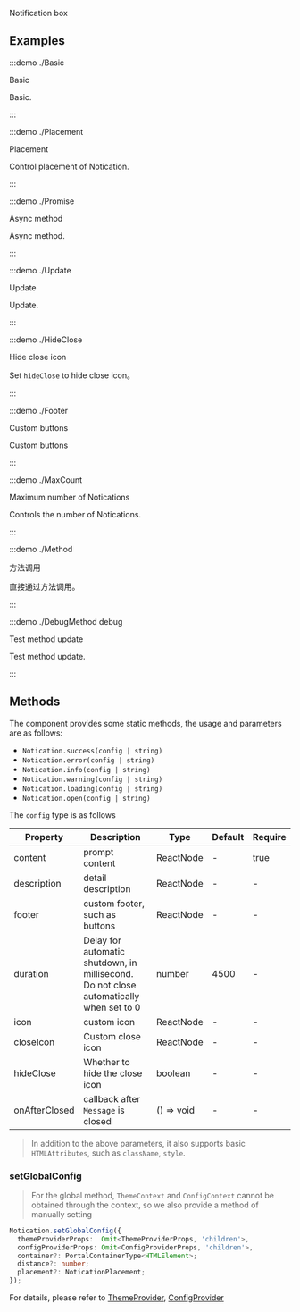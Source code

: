 Notification box

## Examples

:::demo ./Basic

Basic

Basic.

:::

:::demo ./Placement

Placement

Control placement of Notication.

:::

:::demo ./Promise

Async method

Async method.

:::

:::demo ./Update

Update

Update.

:::

:::demo ./HideClose

Hide close icon

Set `hideClose` to hide close icon。

:::

:::demo ./Footer

Custom buttons

Custom buttons

:::

:::demo ./MaxCount

Maximum number of Notications

Controls the number of Notications.

:::

:::demo ./Method

方法调用

直接通过方法调用。

:::

:::demo ./DebugMethod debug

Test method update

Test method update.

:::

## Methods

The component provides some static methods, the usage and parameters are as follows:

- `Notication.success(config | string)`
- `Notication.error(config | string)`
- `Notication.info(config | string)`
- `Notication.warning(config | string)`
- `Notication.loading(config | string)`
- `Notication.open(config | string)`

The `config` type is as follows

| Property | Description | Type | Default | Require |
| --- | --- | --- | --- | --- |
| content | prompt content | ReactNode | - | true |
| description | detail description | ReactNode | - | - |
| footer | custom footer, such as buttons | ReactNode | - | - |
| duration | Delay for automatic shutdown, in millisecond. Do not close automatically when set to 0 | number | 4500 | - |
| icon | custom icon | ReactNode | - | - |
| closeIcon | Custom close icon | ReactNode | - | - |
| hideClose | Whether to hide the close icon | boolean | - | - |
| onAfterClosed | callback after `Message` is closed | () => void | - | - |

> In addition to the above parameters, it also supports basic `HTMLAttributes`, such as `className`, `style`.

### setGlobalConfig

> For the global method, `ThemeContext` and `ConfigContext` cannot be obtained through the context, so we also provide a method of manually setting

```ts
Notication.setGlobalConfig({
  themeProviderProps:  Omit<ThemeProviderProps, 'children'>,
  configProviderProps: Omit<ConfigProviderProps, 'children'>,
  container?: PortalContainerType<HTMLElement>;
  distance?: number;
  placement?: NoticationPlacement;
});
```

For details, please refer to [ThemeProvider](/components/ThemeProvider), [ConfigProvider](/components/ConfigProvider)

